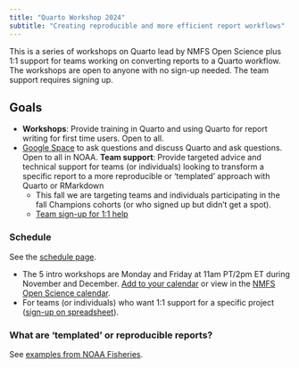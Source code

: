 ```yaml
---
title: "Quarto Workshop 2024"
subtitle: "Creating reproducible and more efficient report workflows"
---
```


This is a series of workshops on Quarto lead by NMFS Open Science plus 1:1 support for teams working on converting reports to a Quarto workflow. The workshops are open to anyone with no sign-up needed. The team support requires signing up. 

## Goals

* **Workshops**: Provide training in Quarto and using Quarto for report writing for first time users. Open to all.
* [Google Space](https://chat.google.com/room/AAAAuuftzDk?cls=1) to ask questions and discuss Quarto and ask questions. Open to all in NOAA.
**Team support**: Provide targeted advice and technical support for teams (or individuals) looking to transform a specific report to a more reproducible or 'templated' approach with Quarto or RMarkdown
    - This fall we are targeting teams and individuals participating in the fall Champions cohorts (or who signed up but  didn't get a spot).
    - [Team sign-up for 1:1 help](https://docs.google.com/spreadsheets/d/1Tb0ruwU-CvMcmb7ADdfNTR3SL52QvB01bdMIzVR3eKg/edit?usp=sharing)

### Schedule

See the [schedule page](schedule.html).

* The 5 intro workshops are Monday and Friday at 11am PT/2pm ET during November and December. [Add to your calendar](https://calendar.google.com/calendar/event?action=TEMPLATE&tmeid=N2JqY3RidWY1bjg5MTdwMGw5cmF0bjBhM29fMjAyNDExMDRUMTkwMDAwWiBjXzkxNmI2OTQ4ZWYyZWU4YjdkNDljMjg2NjFlZmMwNzk4MzAzYzI3NDJiZTM5OWM5MjkwZmEwMmQ5MzIwYzc2OWVAZw&tmsrc=c_916b6948ef2ee8b7d49c28661efc0798303c2742be399c9290fa02d9320c769e%40group.calendar.google.com&scp=ALL) or view in the [NMFS Open Science calendar](https://calendar.google.com/calendar/u/0?cid=Y185MTZiNjk0OGVmMmVlOGI3ZDQ5YzI4NjYxZWZjMDc5ODMwM2MyNzQyYmUzOTljOTI5MGZhMDJkOTMyMGM3NjllQGdyb3VwLmNhbGVuZGFyLmdvb2dsZS5jb20).
* For teams (or individuals) who want 1:1  support for a specific project ([sign-up on spreadsheet](Sign-up for first 1:1 meeting: Getting to know your project and goals)).

### What are 'templated' or reproducible reports?

See [examples from NOAA Fisheries](content/01-repro-reports.html).

<br/><br/>



